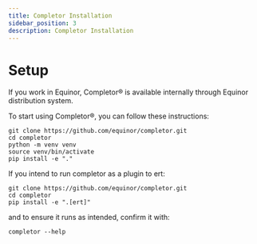 ```yaml
---
title: Completor Installation
sidebar_position: 3
description: Completor Installation
---
```


# Setup

If you work in Equinor, Completor® is available internally through Equinor distribution system.

To start using Completor®, you can follow these instructions:
```shell
git clone https://github.com/equinor/completor.git
cd completor
python -m venv venv
source venv/bin/activate
pip install -e "."
```

If you intend to run completor as a plugin to ert:
```shell
git clone https://github.com/equinor/completor.git
cd completor
pip install -e ".[ert]"
```
and to ensure it runs as intended, confirm it with:
```shell
completor --help
```
